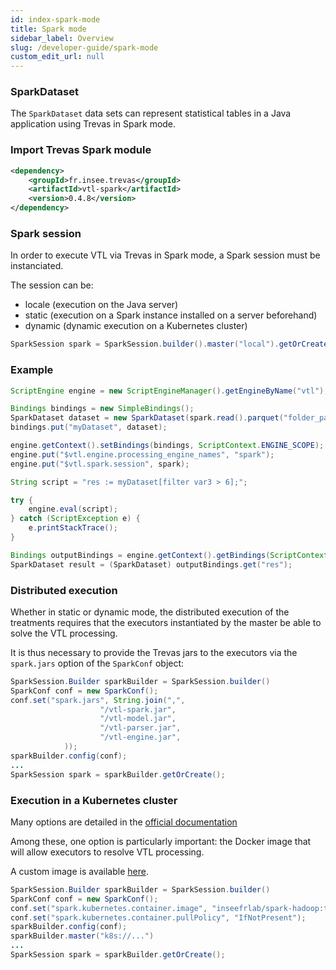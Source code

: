 ```yaml
---
id: index-spark-mode
title: Spark mode
sidebar_label: Overview
slug: /developer-guide/spark-mode
custom_edit_url: null
---
```


### SparkDataset

The `SparkDataset` data sets can represent statistical tables in a Java application using Trevas in Spark mode.

### Import Trevas Spark module

```xml
<dependency>
    <groupId>fr.insee.trevas</groupId>
    <artifactId>vtl-spark</artifactId>
    <version>0.4.8</version>
</dependency>
```

### Spark session

In order to execute VTL via Trevas in Spark mode, a Spark session must be instanciated.

The session can be:

- locale (execution on the Java server)
- static (execution on a Spark instance installed on a server beforehand)
- dynamic (dynamic execution on a Kubernetes cluster)

```java
SparkSession spark = SparkSession.builder().master("local").getOrCreate();
```

### Example

```java
ScriptEngine engine = new ScriptEngineManager().getEngineByName("vtl");

Bindings bindings = new SimpleBindings();
SparkDataset dataset = new SparkDataset(spark.read().parquet("folder_path"));
bindings.put("myDataset", dataset);

engine.getContext().setBindings(bindings, ScriptContext.ENGINE_SCOPE);
engine.put("$vtl.engine.processing_engine_names", "spark");
engine.put("$vtl.spark.session", spark);

String script = "res := myDataset[filter var3 > 6];";

try {
    engine.eval(script);
} catch (ScriptException e) {
    e.printStackTrace();
}

Bindings outputBindings = engine.getContext().getBindings(ScriptContext.ENGINE_SCOPE);
SparkDataset result = (SparkDataset) outputBindings.get("res");
```

### Distributed execution

Whether in static or dynamic mode, the distributed execution of the treatments requires that the executors instantiated by the master be able to solve the VTL processing.

It is thus necessary to provide the Trevas jars to the executors via the `spark.jars` option of the `SparkConf` object:

```java
SparkSession.Builder sparkBuilder = SparkSession.builder()
SparkConf conf = new SparkConf();
conf.set("spark.jars", String.join(",",
                    "/vtl-spark.jar",
                    "/vtl-model.jar",
                    "/vtl-parser.jar",
                    "/vtl-engine.jar",
            ));
sparkBuilder.config(conf);
...
SparkSession spark = sparkBuilder.getOrCreate();
```

### Execution in a Kubernetes cluster

Many options are detailed in the [official documentation](https://spark.apache.org/docs/latest/running-on-kubernetes.html#docker-images)

Among these, one option is particularly important: the Docker image that will allow executors to resolve VTL processing.

A custom image is available [here](https://github.com/InseeFrLab/Trevas-Spark-Hadoop).

```java
SparkSession.Builder sparkBuilder = SparkSession.builder()
SparkConf conf = new SparkConf();
conf.set("spark.kubernetes.container.image", "inseefrlab/spark-hadoop:trevas-0.4.7-spark-3.2.1-hadoop-3.3.1-postgresql-42.3.3-postgis-2021.1.0");
conf.set("spark.kubernetes.container.pullPolicy", "IfNotPresent");
sparkBuilder.config(conf);
sparkBuilder.master("k8s://...")
...
SparkSession spark = sparkBuilder.getOrCreate();
```
